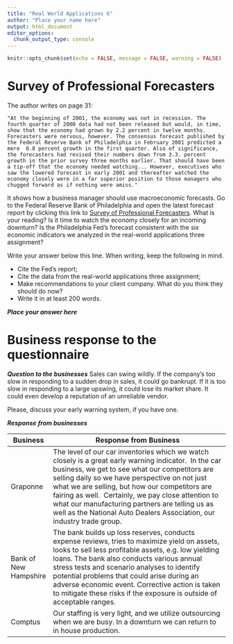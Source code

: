 ```yaml
---
title: "Real World Applications 6"
author: "Place your name here"
output: html_document
editor_options: 
  chunk_output_type: console
---
```


```r
knitr::opts_chunk$set(echo = FALSE, message = FALSE, warning = FALSE)
```

# Survey of Professional Forecasters

The author writes on page 31:

    "At the beginning of 2001, the economy was not in recession. The fourth quarter of 2000 data had not been released but would, in time, show that the economy had grown by 2.2 percent in twelve months. Forecasters were nervous, however. The consensus forecast published by the Federal Reserve Bank of Philadelphia in February 2001 predicted a mere  0.8 percent growth in the first quarter. Also of significance, the forecasters had revised their numbers down from 3.3. percent growth in the prior survey three months earlier. That should have been a tip-off that the economy needed watching... However, executives who saw the lowered forecast in early 2001 and thereafter watched the economy closely were in a far superior position to those managers who chugged forward as if nothing were amiss."

It shows how a business manager should use macroeconomic forecasts. Go to the Federal Reserve Bank of Philadelphia and open the latest forecast report by clicking this link to [Survey of Professional Forecasters](https://www.philadelphiafed.org/surveys-and-data/real-time-data-research/survey-of-professional-forecasters). What is your reading? Is it time to watch the economy closely for an incoming downturn? Is the Philadelphia Fed's forecast consistent with the six economic indicators we analyzed in the real-world applications three assignment?

Write your answer below this line. When writing, keep the following in mind.

-   Cite the Fed's report;
-   Cite the data from the real-world applications three assignment;
-   Make recommendations to your client company. What do you think they should do now?
-   Write it in at least 200 words.

***Place your answer here***

# Business response to the questionnaire

***Question to the businesses*** Sales can swing wildly. If the company's too slow in responding to a sudden drop in sales, it could go bankrupt. If it is too slow in responding to a large upswing, it could lose its market share. It could even develop a reputation of an unreliable vendor.

Please, discuss your early warning system, if you have one.

***Response from businesses***

| Business              | Response from Business                                                                                                                                                                                                                                                                                                                                                                                                                       |
|------------|------------------------------------------------------------|
| Graponne              | The level of our car inventories which we watch closely is a great early warning indicator.  In the car business, we get to see what our competitors are selling daily so we have perspective on not just what we are selling, but how our competitors are fairing as well.  Certainly, we pay close attention to what our manufacturing partners are telling us as well as the National Auto Dealers Association, our industry trade group. |
| Bank of New Hampshire | The bank builds up loss reserves, conducts expense reviews, tries to maximize yield on assets, looks to sell less profitable assets, e.g. low yielding loans. The bank also conducts various annual stress tests and scenario analyses to identify potential problems that could arise during an adverse economic event. Corrective action is taken to mitigate these risks if the exposure is outside of acceptable ranges.                 |
| Comptus               | Our staffing is very light, and we utilize outsourcing when we are busy. In a downturn we can return to in house production.                                                                                                                                                                                                                                                                                                                 |
